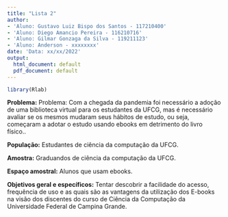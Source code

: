 ```yaml
---
title: "Lista 2"
author:
- 'Aluno: Gustavo Luiz Bispo dos Santos - 117210400'
- 'Aluno: Diego Amancio Pereira - 116210716'
- 'Aluno: Gilmar Gonzaga da Silva - 119211123'
- 'Aluno: Anderson - xxxxxxxx'
date: 'Data: xx/xx/2022'
output:
  html_document: default
  pdf_document: default
---
```


```r
library(Rlab)
```

**Problema:** Problema: Com a chegada da pandemia foi necessário a adoção de uma biblioteca virtual para os estudantes da UFCG, mas é necessário avaliar se os mesmos mudaram seus hábitos de estudo, ou seja, começaram a adotar o estudo usando ebooks em detrimento do livro físico..

**População:**  Estudantes de ciência da computação da UFCG.

**Amostra:** Graduandos de ciência da computação da UFCG.

**Espaço amostral:** Alunos que usam ebooks.

**Objetivos geral e específicos:** Tentar descobrir a facilidade do acesso, frequência de uso e as quais são as vantagens da utilização dos E-books na visão dos discentes do curso de Ciência da Computação da Universidade Federal de Campina Grande.

<br /><br /><br /><br /><br />

